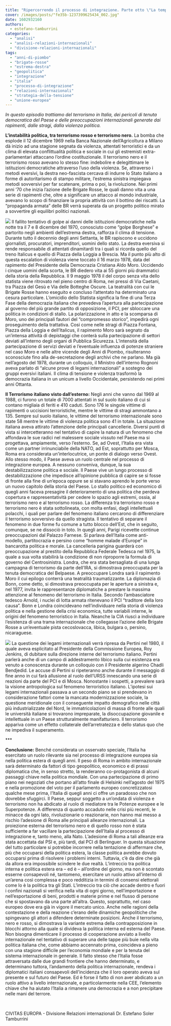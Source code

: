 ```yaml
---
title: "Ripercorrendo il processo di integrazione. Parte otto \"La tempesta: terrorismo e instabilità democratica\""
cover: /images/posts/"fe35b-1237399625434_002.jpg"
date: 1602932160
authors:
  - estefano-tamburrini
categories: 
  - "analisi"
  - "analisi-relazioni-internazionali"
  - "divisione-relazioni-internazionali"
tags: 
  - "anni-di-piombo"
  - "brigate-rosse"
  - "estrema-destra"
  - "geopolitica"
  - "integrazione"
  - "italia"
  - "processo-di-integrazione"
  - "relazioni-internazionali"
  - "strategia-della-tensione"
  - "unione-europea"
---
```


_In questo episodio trattiamo del terrorismo in Italia, dei pericoli di tenuta democratica del Paese e delle preoccupazioni internazionali generate dai rapimenti, dalle stragi, dalla violenza politica._

**L’instabilità politica, tra terrorismo rosso e terrorismo nero.** La bomba che esplode il 12 dicembre 1969 nella Banca Nazionale dell’Agricoltura a Milano dà inizio ad una stagione segnata da violenza, attentati terroristici e da un clima di elevata conflittualità politica e sociale in cui gli estremisti extra-parlamentari attaccano l’ordine costituzionale. Il terrorismo nero e il terrorismo rosso avevano lo stesso fine: indebolire e delegittimare le istituzioni democratiche attraverso l’uso della violenza. Se, attraverso i metodi eversivi, la destra neo-fascista cercava di indurre lo Stato italiano a forme di autoritarismo di stampo militare, l’estrema sinistra impiegava metodi sovversivi per far scatenare, prima o poi, la rivoluzione. Nei primi anni ‘70 che inizia l’azione delle Brigate Rosse, le quali danno vita a una serie di rapimenti che, oltre a significare un attacco al mondo industriale, avevano lo scopo di finanziare la propria attività con il bottino dei riscatti. La “propaganda armata” delle BR verrà superata da un progetto politico mirato a sovvertire gli equilibri politici nazionali.

![](https://civitaseuropadoteu.wordpress.com/wp-content/uploads/2024/04/60404-cop2.jpg?w=300&h=257) Il fallito tentativo di golpe ai danni delle istituzioni democratiche nella notte tra il 7 e 8 dicembre del 1970, conosciuto come “golpe Borghese” e partorito negli ambienti dell’estrema destra, rafforza il clima di tensione. Durante tutto il decennio degli anni Settanta, le BR rapiscono e uccidono giornalisti, procuratori, imprenditori, uomini dello stato. La destra eversiva si rende responsabile di attentati dinamitardi tra i quali si ricorda quello del treno Italicus e quello di Piazza della Loggia a Brescia. Ma il punto più alto di questa escalation di violenza viene toccato il 16 marzo 1978, data del rapimento del Presidente della Democrazia Cristiana Aldo Moro. Uccidendo i cinque uomini della scorta, le BR diedero vita ai 55 giorni più drammatici della storia della Repubblica. Il 9 maggio 1978 il del corpo senza vita dello statista viene ritrovato nel pieno centro di Roma, nei pressi di Via Caetani, tra Piazza del Gesù e Via delle Botteghe Oscure. La teatralità con cui le Brigate Rosse hanno eseguito e concluso l’attentato ha determinato una cesura particolare. L’omicidio dello Statista significa la fine di una Terza Fase della democrazia italiana che prevedeva l’apertura alla partecipazione al governo del più grande partito di opposizione, il PCI, per sbloccare una politica in condizioni di stallo. La polarizzazione in atto e la scomparsa di Moro, uno dei principali fautori del “compromesso storico”, impedirà ogni proseguimento della trattativa. Cosi come nelle stragi di Piazza Fontana, Piazza della Loggia e dell’Italicus, il rapimento Moro sarà segnato da un’intensa attività di depistaggi che conterà sulla partecipazione di settori deviati all’interno degli organi di Pubblica Sicurezza. L’intensità della partecipazione di servizi deviati e l’eventuale influenza di potenze straniere nel caso Moro e nelle altre vicende degli Anni di Piombo, risulteranno sconosciute fino alla de-secretazione degli archivi che ne parlano. Ma già nell’agosto del 1978, durante un colloquio, il Ministro dell’interno Rognoni aveva parlato di “alcune prove di legami internazionali” a sostegno dei gruppi eversivi italiani. Il clima di tensione e violenza trasformò la democrazia italiana in un unicum a livello Occidentale, persistendo nei primi anni Ottanta.

**Il Terrorismo italiano visto dall’esterno:** Negli anni che vanno dal 1969 al 1988, ci furono un totale di 7000 attentati in sul suolo italiano di cui si contano migliaia di feriti e 410 caduti. Sono 176 le singole vittime di rapimenti o uccisioni terroristiche, mentre le vittime di stragi ammontano a 135. Sempre sul suolo italiano, le vittime del terrorismo internazionale sono state 58 mentre le vittime di violenza politica sono 41 in totale. La situazione italiana aveva attirato l’attenzione delle principali cancellerie. Diversi punti di vista si intercetteranno nel tentativo di capire la natura di un fenomeno che affondava le sue radici nel malessere sociale vissuto nel Paese ma si progettava, ampiamente, verso l’esterno. Se, ad Ovest, l’Italia era vista come un partner irrinunciabile della NATO, ad Est, soprattutto per Mosca, Roma era considerata un’interlocutrice, un ponte di dialogo verso Ovest. Allo stesso modo, il Paese aveva un ruolo centrale nel processo di integrazione europea. A nessuno conveniva, dunque, la sua destabilizzazione politica e sociale. Il Paese vive un lungo processo di destabilizzazione che impedisce all’opinione pubblica di capire se si fosse di fronte alla fine di un’epoca oppure se si stavano aprendo le porte verso un nuovo capitolo della storia del Paese. Lo stallo politico ed economico di quegli anni faceva presagire il deterioramento di una politica che perdeva copertura e rappresentatività per cedere lo spazio agli estremi, ossia, al terrorismo nero e al terrorismo rosso. La differenza tra terrorismo rosso e terrorismo nero è stata sottolineata, con molta enfasi, dagli intellettuali polacchi, i quali per parlare del fenomeno italiano cercarono di differenziare il terrorismo sovversivo da quello stragista. Il tentativo di separare il fenomeno in due forme fu comune a tutto blocco dell’Est, che in seguito, comunque, se ne dissociò in toto. In quegli anni, Parigi ricevette continue preoccupazioni dal Palazzo Farnese. Si parlava dell’Italia come anti-modello, partitocrazia e persino come “homme malade d’Europe” in bancarotta politica e morale. La cancelleria parigina guarderà con preoccupazione al prestito della Repubblica Federale Tedesca nel 1975, la quale a sua volta stabilirà la condizione di non riproporre la formula di governo del Centrosinistra. Londra, che era stata bersagliata di una lunga campagna di terrorismo da parte dell’IRA, si dimostrava preoccupata per la tenuta democratica del Belpaese. A preoccupare Londra sarà il rapimento Moro il cui epilogo conterrà una teatralità traumatizzante. La diplomazia di Bonn, come detto, si dimostrava preoccupata per le aperture a sinistra e, nel 1977, invita le rappresentanze diplomatiche a prestare la massima attenzione al fenomeno del terrorismo in Italia. Secondo l’ambasciatore tedesco Arnold, i nuclei di lotta armata ritenevano il PCI “traditore della loro causa”. Bonn e Londra coincidevano nell’individuare nella storia di violenza politica e nella gestione della crisi economica, tutte variabili interne, le origini del fenomeno terroristico in Italia. Neanche la CIA riuscì a individuare l’esistenza di una trama internazionale che collegasse l’azione delle Brigate Rosse a un’eventuale pista cecoslovacca, libica, bulgara o, persino, nicaraguese.

![](https://civitaseuropadoteu.wordpress.com/wp-content/uploads/2024/04/e76fd-missini.jpg?w=300&h=125) La questione dei legami internazionali verrà ripresa da Pertini nel 1980, il quale aveva esplicitato al Presidente della Commissione Europea, Roy Jenkins, di dubitare sulla direzione interne del terrorismo italiano. Pertini parlerà anche di un campo di addestramento libico sulla cui esistenza era venuto a conoscenza durante un colloquio con il Presidente algerino Chadli Bendjedid. Le accuse di Pertini si ripeteranno anche durante il messaggio di fine anno in cui farà allusione al ruolo dell’URSS innescando una serie di reazioni da parte del PCI e di Mosca. Nonostante i sospetti, a prevalere sarà la visione antropologica sul fenomeno terroristico italiano. L’ipotesi sui legami internazionali passava a un secondo piano se si prendevano in considerazione fattori come la mancata modernizzazione sociale, la questione meridionale con il conseguente impatto demografico nelle città più industrializzate del Nord, le immatricolazioni di massa di fronte alle quali le università italiane si trovarono impreparate, la disoccupazione giovanile e intellettuale in un Paese strutturalmente manifatturiero. Il terrorismo appariva come un effetto collaterale dell’arretratezza e dello status quo che ne impediva il superamento.

\*\*\*

**Conclusione:** Benché considerata un osservato speciale, l’Italia ha esercitato un ruolo rilevante sia nel processo di integrazione europea sia nella politica estera di quegli anni. Il peso di Roma in ambito internazionale sarà determinato da fattori di tipo geopolitico, economico e di prassi diplomatica che, in senso stretto, la renderanno co-protagonista di alcuni passaggi chiave nella politica mondiale. Con una partecipazione di primo piano nei negoziati che portano all’atto finale di Helsinki nell’agosto del 1975 e nella promozione del voto per il parlamento europeo concretizzatosi qualche mese prima, l’Italia di quegli anni ci offre un paradosso che non dovrebbe sfuggirci. Il Paese, seppur soggetto a un’ondata di violenza e terrorismo non ha abdicato al ruolo di mediatore tra le Potenze europee e le Superpotenze. A differenza di quanto accaduto nelle crisi più recenti, le minacce da ogni lato, rivoluzionarie o reazionarie, non hanno mai messo a rischio l’adesione di Roma alle principali alleanze internazionali. La proiezione esterna del terrorismo nero e di quello rosso non è stata sufficiente a far vacillare la partecipazione dell’Italia al processo di integrazione e, tanto meno, alla Nato. L’adesione di Roma a tali alleanze era stata accettata dal PSI e, più tardi, dal PCI di Berlinguer. In questa situazione del tutto particolare si potrebbe incorrere nella tentazione di affermare che, più che occuparsi della politica estera, la classe politica avrebbe dovuto occuparsi prima di risolvere i problemi interni. Tuttavia, c’è da dire che già da allora era impossibile scindere le due realtà. L’intreccio tra politica interna e politica estera era – ed è – all’ordine del giorno, ma non è scontato esserne consapevoli né, tantomeno, esercitare un ruolo attivo all’interno di un’arena così complessa e poco redditizia in termini di consensi elettorali come lo è la politica tra gli Stati. L’intreccio tra ciò che accade dentro e fuori i confini nazionali si verifica nella vita di ogni giorno, nell’importazione e nell’esportazione di beni, prodotti e materie prime e nel flusso di persone che si spostavano da una parte all’altra. Questo, soprattutto, nel caso europeo dove era già in vigore il mercato unico. Anche nelle ragioni della contestazione e della reazione c’erano delle dinamiche geopolitiche che spingevano gli attori a difendere determinate posizioni. Anche il terrorismo, nero e rosso, si dimostrava la variante estrema della contrapposizione in blocchi attorno alla quale si divideva la politica interna ed esterna del Paese. Non bisogna dimenticare il processo di cooperazione avviato a livello internazionale nel tentativo di superare una delle tappe più buie nella vita politica italiana che, come abbiamo accennato prima, coincideva a pieno con una stagione difficile per l’economia mondiale e per la tenuta del sistema internazionale in generale. Il fatto stesso che l’Italia fosse attraversata dalle due grandi frontiere che hanno determinato, e determinano tuttora, l’andamento della politica internazionale, rendeva i diplomatici italiani consapevoli dell’incidenza che il loro operato aveva sul presente e sul futuro del Paese. Ed è forse il fatto di non aver abdicato a un ruolo attivo a livello internazionale, e particolarmente nella CEE, l’elemento chiave che ha aiutato l’Italia a rimanere una democrazia e a non precipitare nelle mani del terrore.

 

CIVITAS EUROPA - Divisione Relazioni internazionali Dr. Estefano Soler Tamburrini
